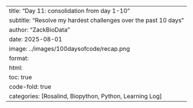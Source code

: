 ---
title: "Day 11: consolidation from day 1-10"
subtitle: "Resolve my hardest challenges over the past 10 days"
author: "ZackBioData"
date: 2025-08-01
image: ../images/100daysofcode/recap.png
format:
  html:
    toc: true
    code-fold: true
categories: [Rosalind, Biopython, Python, Learning Log]
---